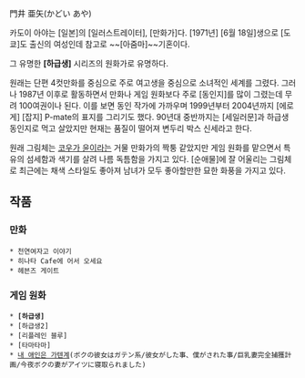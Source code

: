 門井 亜矢(かどい あや)

카도이 아야는 [일본]의 [일러스트레이터], [만화가]다. [1971년] [6월 18일]생으로 [도쿄]도 출신의 여성인데 참고로 ~~[아줌마]~~기혼이다.

그 유명한 '''[하급생]''' 시리즈의 원화가로 유명하다.

원래는 단편 4컷만화를 중심으로 주로 여고생을 중심으로 소녀적인 세계를 그렸다. 그러나  1987년 이후로 활동하면서 만화나 게임 원화보다 주로 [동인지]를 많이 그렸는데 무려 100여권이나 된다. 이를 보면 동인 작가에 가까우며 1999년부터 2004년까지 [에로게] [잡지] P-mate의 표지를 그리기도 했다. 90년대 중반까지는 [세일러문]과 하급생 동인지로 먹고 살았지만 현재는 품질이 떨어져 변두리 박스 신세라고 한다.

원래 그림체는 [[코우가 윤]]이라는 거물 만화가의 짝퉁 같았지만 게임 원화를 맡으면서 특유의 섬세함과 색기를 살려 나름 독틈함을 가지고 있다. [순애물]에 잘 어울리는 그림체로 최근에는 채색 스타일도 좋아져 남녀가 모두 좋아할만한 묘한 화풍을 가지고 있다.

== 작품 ==
=== 만화 ===
 * 천연여자고 이야기
 * 히나타 Cafe에 어서 오세요
 * 헤븐즈 게이트
=== 게임 원화 ===
 * '''[하급생]'''
 * [하급생2]
 * [리플레인 블루]
 * [타마타마]
 * [[내 애인은 가텐계]](ボクの彼女はガテン系/彼女がした事、僕がされた事/巨乳妻完全捕獲計画/今夜ボクの妻がアイツに寝取られました) 
